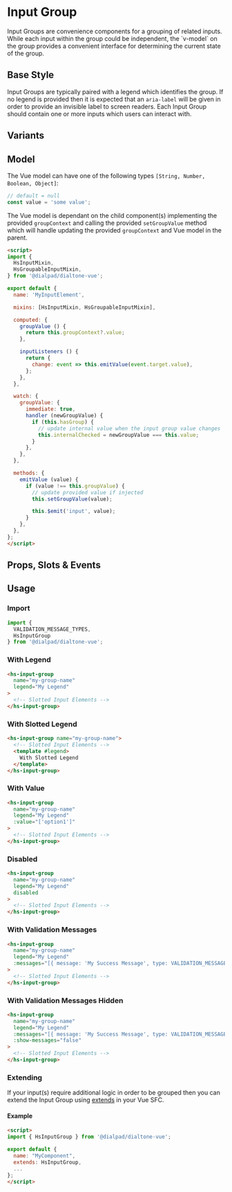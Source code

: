 
# Input Group

<Subtitle>
  Input Groups are convenience components for a grouping of related inputs. While each input within the group
  could be independent, the `v-model` on the group provides a convenient interface for determining the current state of
  the group.
</Subtitle>

## Base Style

Input Groups are typically paired with a legend which identifies the group. If no legend is provided then it is
expected that an `aria-label` will be given in order to provide an invisible label to screen readers. Each Input
Group should contain one or more inputs which users can interact with.

<Canvas>
  <Story id="forms-input-group--default" />
</Canvas>

## Variants

<Canvas>
  <Story id="forms-input-group--variants" />
</Canvas>

## Model

The Vue model can have one of the following types `[String, Number, Boolean, Object]`:

```js
// default = null
const value = 'some value';
```

The Vue model is dependant on the child component(s) implementing the provided `groupContext` and calling the provided
`setGroupValue` method which will handle updating the provided `groupContext` and Vue model in the parent.

```html
<script>
import {
  HsInputMixin,
  HsGroupableInputMixin,
} from '@dialpad/dialtone-vue';

export default {
  name: 'MyInputElement',

  mixins: [HsInputMixin, HsGroupableInputMixin],

  computed: {
    groupValue () {
      return this.groupContext?.value;
    },

    inputListeners () {
      return {
        change: event => this.emitValue(event.target.value),
      };
    },
  },

  watch: {
    groupValue: {
      immediate: true,
      handler (newGroupValue) {
        if (this.hasGroup) {
          // update internal value when the input group value changes
          this.internalChecked = newGroupValue === this.value;
        }
      },
    },
  },

  methods: {
    emitValue (value) {
      if (value !== this.groupValue) {
        // update provided value if injected
        this.setGroupValue(value);

        this.$emit('input', value);
      }
    },
  },
};
</script>
```

## Props, Slots & Events

<ArgsTable of={HsInputGroup} />

## Usage

### Import

```jsx
import {
  VALIDATION_MESSAGE_TYPES,
  HsInputGroup
} from '@dialpad/dialtone-vue';
```

### With Legend

```html
<hs-input-group
  name="my-group-name"
  legend="My Legend"
>
  <!-- Slotted Input Elements -->
</hs-input-group>
```

### With Slotted Legend

```html
<hs-input-group name="my-group-name">
  <!-- Slotted Input Elements -->
  <template #legend>
    With Slotted Legend
  </template>
</hs-input-group>
```

### With Value

```html
<hs-input-group
  name="my-group-name"
  legend="My Legend"
  :value="['option1']"
>
  <!-- Slotted Input Elements -->
</hs-input-group>
```

### Disabled

```html
<hs-input-group
  name="my-group-name"
  legend="My Legend"
  disabled
>
  <!-- Slotted Input Elements -->
</hs-input-group>
```

### With Validation Messages

```html
<hs-input-group
  name="my-group-name"
  legend="My Legend"
  :messages="[{ message: 'My Success Message', type: VALIDATION_MESSAGE_TYPES.SUCCESS }]"
>
  <!-- Slotted Input Elements -->
</hs-input-group>
```

### With Validation Messages Hidden

```html
<hs-input-group
  name="my-group-name"
  legend="My Legend"
  :messages="[{ message: 'My Success Message', type: VALIDATION_MESSAGE_TYPES.SUCCESS }]"
  :show-messages="false"
>
  <!-- Slotted Input Elements -->
</hs-input-group>
```

### Extending

If your input(s) require additional logic in order to be grouped then you can extend the Input Group using
[extends](https://v3.vuejs.org/api/options-composition.html#extends) in your Vue SFC.

#### Example

```html
<script>
import { HsInputGroup } from '@dialpad/dialtone-vue';

export default {
  name: "MyComponent",
  extends: HsInputGroup,
  ...
};
</script>
```
